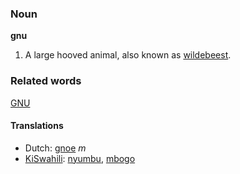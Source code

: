 ===Noun===
'''gnu'''

#A large hooved animal, also known as [[wildebeest]].

===Related words===
[[GNU]]

====Translations====
*Dutch: [[gnoe]] ''m''
*[[KiSwahili]]: [[nyumbu]], [[mbogo]]